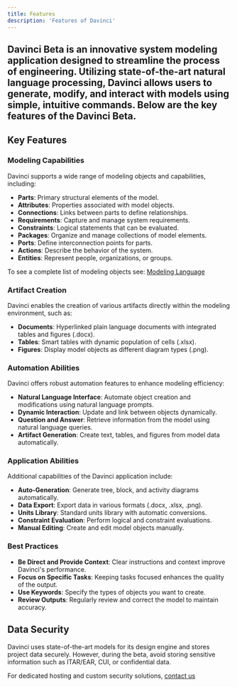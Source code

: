 ```yaml
---
title: Features
description: 'Features of Davinci'
---
```


## Davinci Beta is an innovative system modeling application designed to streamline the process of engineering. Utilizing state-of-the-art natural language processing, Davinci allows users to generate, modify, and interact with models using simple, intuitive commands. Below are the key features of the Davinci Beta.

## Key Features

### Modeling Capabilities

Davinci supports a wide range of modeling objects and capabilities, including:

- **Parts**: Primary structural elements of the model.
- **Attributes**: Properties associated with model objects.
- **Connections**: Links between parts to define relationships.
- **Requirements**: Capture and manage system requirements.
- **Constraints**: Logical statements that can be evaluated.
- **Packages**: Organize and manage collections of model elements.
- **Ports**: Define interconnection points for parts.
- **Actions**: Describe the behavior of the system.
- **Entities**: Represent people, organizations, or groups.

<Note> To see a complete list of modeling objects see: [Modeling Language](/sections/sysml/systemmodeling) </Note>

### Artifact Creation

Davinci enables the creation of various artifacts directly within the modeling environment, such as:

- **Documents**: Hyperlinked plain language documents with integrated tables and figures (.docx).
- **Tables**: Smart tables with dynamic population of cells (.xlsx).
- **Figures**: Display model objects as different diagram types (.png).

### Automation Abilities

Davinci offers robust automation features to enhance modeling efficiency:

- **Natural Language Interface**: Automate object creation and modifications using natural language prompts.
- **Dynamic Interaction**: Update and link between objects dynamically.
- **Question and Answer**: Retrieve information from the model using natural language queries.
- **Artifact Generation**: Create text, tables, and figures from model data automatically.

### Application Abilities

Additional capabilities of the Davinci application include:

- **Auto-Generation**: Generate tree, block, and activity diagrams automatically.
- **Data Export**: Export data in various formats (.docx, .xlsx, .png).
- **Units Library**: Standard units library with automatic conversions.
- **Constraint Evaluation**: Perform logical and constraint evaluations.
- **Manual Editing**: Create and edit model objects manually.

### Best Practices

- **Be Direct and Provide Context**: Clear instructions and context improve Davinci's performance.
- **Focus on Specific Tasks**: Keeping tasks focused enhances the quality of the output.
- **Use Keywords**: Specify the types of objects you want to create.
- **Review Outputs**: Regularly review and correct the model to maintain accuracy.

## Data Security

Davinci uses state-of-the-art models for its design engine and stores project data securely. However, during the beta, avoid storing sensitive information such as ITAR/EAR, CUI, or confidential data.

For dedicated hosting and custom security solutions, [contact us](https://www.celedonsolutions.com/enterprise-contact)